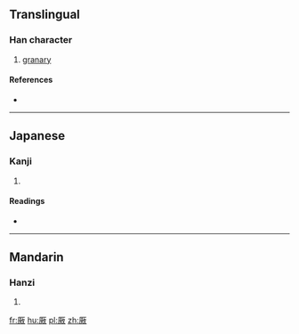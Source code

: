 ==Translingual==

===Han character===
{{Han char|rn=27|rad=厂|as=11|sn=13|four=|canj=MGSK,MQSK|ids=⿸厂敖}}

# [[granary]]

====References====
* {{Han ref|kx=0162.400|dkj=03008|dj=0370.190|hdz=10077.020|uh=53AB|ud=21419}}

----

==Japanese==

===Kanji===
{{ja-kanji|grade=|rs=厂11}}

# {{defn|lang=ja|sort=厂11}}

====Readings====
* {{ja-readings|on=[[ごう]] (gō)|kun=[[くら]] (kura)}}

----

==Mandarin==

===Hanzi===
{{cmn-hanzi|pin=[[áo]] ([[ao2]]), [[yā]] ([[ya1]]), [[yān]] ([[yan1]])|wg=ao<sup>2</sup>, ya<sup>1</sup>, yen<sup>1</sup>}}

# {{defn|lang=cmn|sort=厂11}}

[[fr:厫]]
[[hu:厫]]
[[pl:厫]]
[[zh:厫]]